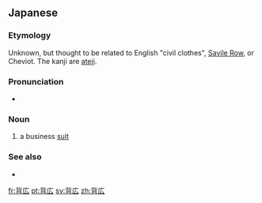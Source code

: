 ==Japanese==
{{ja-kanjitab|せ|ひろ|k2=びろ|r=y|yomi=irr}}

===Etymology===
Unknown, but thought to be related to English "civil clothes", [[w:Savile Row|Savile Row]], or Cheviot. The kanji are [[w:Ateji|ateji]].

===Pronunciation===
* {{ja-pron|せびろ|y=irr}}

===Noun===
{{ja-noun|せびろ|セビロ}}

# a business [[suit]]

===See also===
* {{ja-r|スーツ}}

[[fr:背広]]
[[pt:背広]]
[[sv:背広]]
[[zh:背広]]